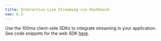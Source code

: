 ```yaml
---
title: Interactive Live Streaming via dashboard
nav: 6.3
---
```



<LiveStreaming />

Use the 100ms client-side SDKs to integrate streaming in your application. See code snippets for the web SDK [here](/javascript/v2/how--to-guides/record-and-live-stream/hls/hls).
